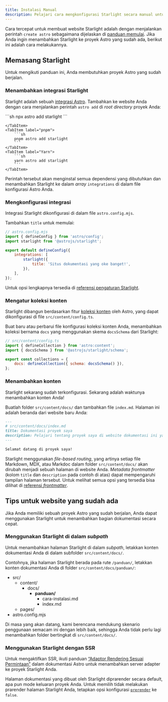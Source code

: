```yaml
---
title: Instalasi Manual
description: Pelajari cara mengkonfigurasi Starlight secara manual untuk menambahkan ke proyek Astro yang sudah ada.
---
```



Cara tercepat untuk membuat website Starlight adalah dengan menjalankan perintah `create astro` sebagaimana dijelaskan di [panduan memulai](/id/getting-started/#membuat-proyek-baru).
Jika Anda ingin menambahkan Starlight ke proyek Astro yang sudah ada, berikut ini adalah cara melakukannya.

## Memasang Starlight

Untuk mengikuti panduan ini, Anda membutuhkan proyek Astro yang sudah berjalan.

### Menambahkan integrasi Starlight

Starlight adalah sebuah [integrasi Astro](https://docs.astro.build/en/guides/integrations-guide/). Tambahkan ke website Anda dengan cara menjalankan perintah `astro add` di _root directory_ proyek Anda:

<Tabs syncKey="pkg">
    <TabItem label="npm">
        ```sh
        npx astro add starlight
        ```

    </TabItem>
    <TabItem label="pnpm">
        ```sh
        pnpm astro add starlight
        ```
    </TabItem>
    <TabItem label="Yarn">
        ```sh
        yarn astro add starlight
        ```
    </TabItem>

</Tabs>

Perintah tersebut akan menginstal semua dependensi yang dibutuhkan dan menambahkan Starlight ke dalam _array_ `integrations` di dalam file konfigurasi Astro Anda.

### Mengkonfigurasi integrasi

Integrasi Starlight dikonfigurasi di dalam file `astro.config.mjs`.

Tambahkan `title` untuk memulai:

```js ins={8}
// astro.config.mjs
import { defineConfig } from 'astro/config';
import starlight from '@astrojs/starlight';

export default defineConfig({
	integrations: [
		starlight({
			title: 'Situs dokumentasi yang oke banget!',
		}),
	],
});
```

Untuk opsi lengkapnya tersedia di [referensi pengaturan Starlight](/id/reference/configuration/).

### Mengatur koleksi konten

Starlight dibangun berdasarkan fitur [koleksi konten](https://docs.astro.build/en/guides/content-collections/) oleh Astro, yang dapat dikonfigurasi di file `src/content/config.ts`.

Buat baru atau perbarui file konfigurasi koleksi konten Anda, menambahkan koleksi bernama `docs` yang menggunakan skema `docsSchema` dari Starlight:

```js ins={3,6}
// src/content/config.ts
import { defineCollection } from 'astro:content';
import { docsSchema } from '@astrojs/starlight/schema';

export const collections = {
	docs: defineCollection({ schema: docsSchema() }),
};
```

### Menambahkan konten

Starlight sekarang sudah terkonfigurasi. Sekarang adalah waktunya menambahkan konten Anda!

Buatlah folder `src/content/docs/` dan tambahkan file `index.md`.
Halaman ini adalah beranda dari website baru Anda:

```md
---
# src/content/docs/index.md
title: Dokumentasi proyek saya
description: Pelajari tentang proyek saya di website dokumentasi ini yang dibuat dengan Starlight!
---

Selamat datang di proyek saya!
```

Starlight menggunakan _file-based routing_, yang artinya setiap file Markdown, MDX, atau Markdoc dalam folder `src/content/docs/` akan dirubah menjadi sebuah halaman di website Anda. _Metadata frontmatter_ (kolom `title` dan `description` pada contoh di atas) dapat mempengaruhi tampilan halaman tersebut.
Untuk melihat semua opsi yang tersedia bisa dilihat di [referensi _frontmatter_](/id/reference/frontmatter/).

## Tips untuk website yang sudah ada

Jika Anda memiliki sebuah proyek Astro yang sudah berjalan, Anda dapat menggunakan Starlight untuk menambahkan bagian dokumentasi secara cepat.

### Menggunakan Starlight di dalam _subpath_

Untuk menambahkan halaman Starlight di dalam _subpath_, letakkan konten dokumentasi Anda di dalam subfolder `src/content/docs/`.

Contohnya, jika halaman Starlight berada pada rute `/panduan/`, letakkan konten dokumentasi Anda di folder `src/content/docs/panduan/`:


<FileTree>

- src/
  - content/
    - docs/
      - **panduan/**
        - cara-instalasi.md
        - index.md
  - pages/
- astro.config.mjs

</FileTree>

Di masa yang akan datang, kami berencana mendukung skenario penggunaan semacam ini dengan lebih baik, sehingga Anda tidak perlu lagi menambahkan folder bertingkat di `src/content/docs/`.

### Menggunakan Starlight dengan SSR

Untuk mengaktifkan SSR, ikuti panduan [“Adaptor Rendering Sesuai Permintaan”](https://docs.astro.build/en/guides/server-side-rendering/) dalam dokumentasi Astro untuk menambahkan server adapter ke proyek Starlight Anda.

Halaman dokumentasi yang dibuat oleh Starlight diprarender secara default, apa pun mode keluaran proyek Anda. Untuk memilih tidak melakukan prarender halaman Starlight Anda, tetapkan opsi konfigurasi [`prerender`](/id/reference/configuration/#prerender) ke `false`.
